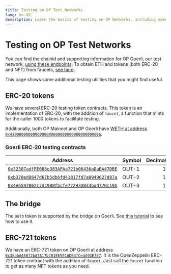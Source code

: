 ```yaml
---
title: Testing on OP Test Networks
lang: en-US
description: Learn the basics of testing on OP Networks, including some additional testing utilities.
---
```


# Testing on OP Test Networks

You can find the chainid and supporting information for OP Goerli, our test network, [using these endpoints](/chain/networks).
To obtain ETH and tokens (both ERC-20 and NFT) from faucets, [see here](/builders/tools/faucets).

This page shows some additional testing utilities that you might find useful.

## ERC-20 tokens

We have several ERC-20 testing token contracts.
This token is an implementation of ERC-20, with the addition of `faucet`, a function that mints for the caller 1000 tokens to facilitate testing.

Additionally, both OP Mainnet and OP Goerli have [WETH at address `0x4200000000000000000000000000000000000006`](https://help.optimism.io/hc/en-us/articles/4417948883611-What-is-ETH-WETH-How-do-they-interact-).

### Goerli ERC-20 testing contracts

| Address | Symbol | Decimals |
| - | - | -: |
| [`0x32307adfFE088e383AFAa721b06436aDaBA47DBE`](https://goerli-explorer.optimism.io/address/0x32307adfFE088e383AFAa721b06436aDaBA47DBE) | OUT-1 | 18 |
| [`0xb378ed8647d67b5db6fd41817fd7a0949627d87a`](https://goerli-explorer.optimism.io/address/0xb378eD8647D67b5dB6fD41817fd7a0949627D87a/) | OUT-2 | 18 |
| [`0x4e6597062c7dc988fbcfe77293d833bad770c19b`](https://goerli-explorer.optimism.io/address/0x4E6597062c7DC988FBcFE77293D833bAD770C19b) | OUT-3 | 18 |

## The bridge

The `OUTb` token is supported by the bridge on Goerli.
See [this tutorial](/builders/dapp-developers/tutorials/cross-dom-bridge-erc20) to see how to use it.

## ERC-721 tokens

We have an ERC-721 token on OP Goerli at address [`0x38abA480f2bA7A17bC01EE5E1AD64fCedd93EfE7`](https://goerli-explorer.optimism.io/address/0x38abA480f2bA7A17bC01EE5E1AD64fCedd93EfE7).
It is the OpenZeppelin ERC-721 token contract with the addition of `faucet`.
Just call the `faucet` function to get as many NFT tokens as you need.
